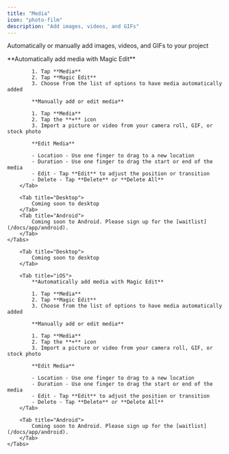 ```yaml
---
title: "Media"
icon: "photo-film"
description: "Add images, videos, and GIFs"
---
```


Automatically or manually add images, videos, and GIFs to your project

<div id="ios-tab">
    <Tabs>
        <Tab title="iOS">
            **Automatically add media with Magic Edit**

            1. Tap **Media**
            2. Tap **Magic Edit**
            3. Choose from the list of options to have media automatically added

            **Manually add or edit media**

            1. Tap **Media**
            2. Tap the **+** icon
            3. Import a picture or video from your camera roll, GIF, or stock photo

            **Edit Media**

            - Location - Use one finger to drag to a new location
            - Duration - Use one finger to drag the start or end of the media
            - Edit - Tap **Edit** to adjust the position or transition
            - Delete - Tap **Delete** or **Delete All**
        </Tab>

        <Tab title="Desktop">
            Coming soon to desktop
        </Tab>
        <Tab title="Android">
            Coming soon to Android. Please sign up for the [waitlist](/docs/app/android).
        </Tab>
    </Tabs>
</div>


<div id="desktop-tab">
    <Tabs>

        <Tab title="Desktop">
            Coming soon to desktop
        </Tab>

        <Tab title="iOS">
            **Automatically add media with Magic Edit**

            1. Tap **Media**
            2. Tap **Magic Edit**
            3. Choose from the list of options to have media automatically added

            **Manually add or edit media**

            1. Tap **Media**
            2. Tap the **+** icon
            3. Import a picture or video from your camera roll, GIF, or stock photo

            **Edit Media**

            - Location - Use one finger to drag to a new location
            - Duration - Use one finger to drag the start or end of the media
            - Edit - Tap **Edit** to adjust the position or transition
            - Delete - Tap **Delete** or **Delete All**
        </Tab>

        <Tab title="Android">
            Coming soon to Android. Please sign up for the [waitlist](/docs/app/android).
        </Tab>
    </Tabs>
</div>
